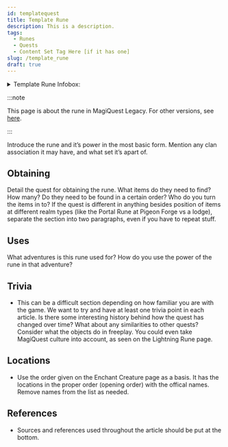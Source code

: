 ```yaml
---
id: templatequest
title: Template Rune
description: This is a description.
tags:
  - Runes
  - Quests
  - Content Set Tag Here [if it has one]
slug: /template_rune
draft: true
---
```


<details>
  <summary>Template Rune Infobox:</summary>
  | Template Rune |
  | --- |
  | <img src="" alt="Template Rune" width="192" hight="175" title="Template Rune"></img> |

  | General Information |  |
  | --- | --- |
  | Content Set | Wiki Template Pages |
  | Quest Giver | Character |
  | Reward Giver | Character |
  | Prerequisites | - [Placeholder Rune](/docs/runes/ReplaceMe) <br></br> - [Placeholder Rune](/docs/runes/ReplaceMe) |

  | Rewards |  |
  | --- | --- |
  | ***Gold*** | ***XP*** |
  | 0 <img src="\img\Gold.webp" alt="Gold Icon" width="24" hight="24" title="Gold Icon"></img> | 0 <img src="\img\XP.webp" alt="XP Icon" width="24" hight="25" title="XP Icon"></img> |

  | In Other Versions |  |
  | --- | --- |
  | [MagiQuest Chronicles](https://magiquest.wiki) | [MagiQuest Plus](https://magiquest.wiki) |
</details>

:::note

This page is about the rune in MagiQuest Legacy. For other versions, see [here](https://magiquest.wiki).

:::

Introduce the rune and it’s power in the most basic form. Mention any clan association it may have, and what set it’s apart of.

## Obtaining

Detail the quest for obtaining the rune. What items do they need to find? How many? Do they need to be found in a certain order? Who do you turn the items in to? If the quest is different in anything besides position of items at different realm types (like the Portal Rune at Pigeon Forge vs a lodge), separate the section into two paragraphs, even if you have to repeat stuff.

## Uses

What adventures is this rune used for? How do you use the power of the rune in that adventure?

## Trivia

 - This can be a difficult section depending on how familiar you are with the game. We want to try and have at least one trivia point in each article. Is there some interesting history behind how the quest has changed over time? What about any similarities to other quests? Consider what the objects do in freeplay. You could even take MagiQuest culture into account, as seen on the Lightning Rune page.

## Locations

 - Use the order given on the Enchant Creature page as a basis. It has the locations in the proper order (opening order) with the offical names. Remove names from the list as needed.

## References

 - Sources and references used throughout the article should be put at the bottom.